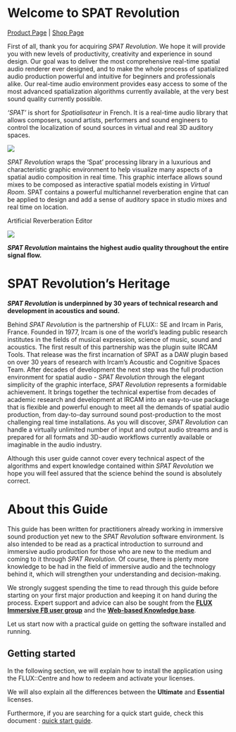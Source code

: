 # Welcome to SPAT Revolution

[Product Page](https://www.flux.audio/project/spat-revolution/)
| [Shop Page](https://shop.flux.audio/en_US/products/spat-revolution)

First of all, thank you for acquiring _SPAT Revolution_. 
We hope it will provide you with new levels of productivity, creativity and experience in sound design. 
Our goal was to deliver the most comprehensive real-time spatial audio renderer ever designed, and to make the whole process of spatialized audio production powerful and intuitive for beginners and professionals alike. 
Our real-time audio environment provides easy access to some of the most advanced spatialization algorithms currently available, at the very best sound quality currently possible.

_'SPAT'_ is short for _Spatialisateur_ in French. 
It is a real-time audio library that allows composers, sound artists, performers and sound engineers to control the localization of sound sources in virtual and real 3D auditory spaces.

![](https://media.githubusercontent.com/media/FLUX-SE/doc_images/main/SpatR/Room/NicePage.png)

_SPAT Revolution_ wraps the 'Spat' processing library in a luxurious and characteristic graphic environment to help visualize many aspects of a spatial audio composition in real time.
This graphic interface allows sound mixes to be composed as interactive spatial models existing in _Virtual Room_. 
SPAT contains a powerful multichannel reverberation engine that can be applied to design and add a sense of auditory space in studio mixes and real time on location.

:::{.callout-note}
Artificial Reverberation Editor
:::

![](https://media.githubusercontent.com/media/FLUX-SE/doc_images/main/SpatR/Room/Reverbation.png)

**_SPAT Revolution_ maintains the highest audio quality throughout the entire signal flow.**

# SPAT Revolution's Heritage

**_SPAT Revolution_ is underpinned by 30 years of technical research and development in acoustics and sound.**

Behind _SPAT Revolution_ is the partnership of FLUX:: SE and Ircam in Paris, France. 
Founded in 1977, Ircam is one of the world’s leading public research institutes in the fields of musical expression, science of music, sound and acoustics. 
The first result of this partnership was the plugin suite IRCAM Tools. 
That release was the first incarnation of SPAT as a DAW plugin based on over 30 years of research with Ircam’s Acoustic and Cognitive Spaces Team.
After decades of development the next step was the full production environment for spatial audio - _SPAT Revolution_ through the elegant simplicity of the graphic interface, _SPAT Revolution_ represents a formidable achievement. 
It brings together the technical expertise from decades of academic research and development at IRCAM into an easy-to-use package that is flexible and powerful enough to meet all the demands of spatial audio production, from day-to-day surround sound post-production to the most challenging real time installations.
As you will discover, _SPAT Revolution_ can handle a virtually unlimited number of input and output audio streams and is prepared for all formats and 3D-audio workflows currently available or imaginable in the audio industry.

Although this user guide cannot cover every technical aspect of the algorithms and expert knowledge contained within _SPAT Revolution_ we hope you will feel assured that the science behind the sound is absolutely correct.

# About this Guide

This guide has been written for practitioners already working in immersive sound production yet new to the _SPAT Revolution_ software environment. 
Is also intended to be read as a practical introduction to surround and immersive audio production for those who are new to the medium and coming to it through _SPAT Revolution_. 
Of course, there is plenty more knowledge to be had in the field of immersive audio and the technology behind it, which will strengthen your understanding and decision-making.

We strongly suggest spending the time to read through this guide before starting on your first major production and keeping it on hand during the process.
Expert support and advice can also be sought from the  **[FLUX Immersive FB user group ](https://www.facebook.com/groups/fluximmersive.usergroup/)** and the **[Web-based Knowledge base](https://www.flux.audio/knowledge-base/category/spat-revolution/)**.

Let us start now with a practical guide on getting the software installed and running.

## Getting started

In the following section, we will explain how to install the application using the FLUX::Centre and how to redeem and activate your licenses.

We will also explain all the differences between the **Ultimate** and **Essential** licenses.

Furthermore, if you are searching for a quick start guide, check this document : [quick start guide](https://public.3.basecamp.com/p/BoK99VxRwAJ2fFM9VGSzS3Am).

